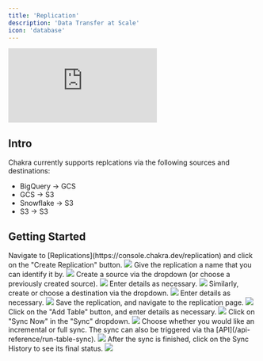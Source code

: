 ```yaml
---
title: 'Replication'
description: 'Data Transfer at Scale'
icon: 'database'
---
```


<div className='relative w-full aspect-video'>
  <iframe
    src='https://file.notion.so/f/f/f53b62f7-4758-45e1-b801-9a2ecc1573ab/b02cb22e-c9f3-4e23-84bb-408b68d93e00/replication.mp4?table=block&id=1dd5e4be-f876-80f3-b2cf-e137c9d692fc&spaceId=f53b62f7-4758-45e1-b801-9a2ecc1573ab&expirationTimestamp=1745503200000&signature=SFA68Qw_vQdqv5RlLi9Sm_cS46vRkYa6BdQra-x6wyc&downloadName=replication.mp4'
    frameBorder='0'
    allow='autoplay; fullscreen; picture-in-picture; clipboard-write; encrypted-media'
    title='blog-video-1'
    data-ready='true'
    className='absolute top-0 left-0 w-full h-full'
  ></iframe>
</div>

## Intro

Chakra currently supports replcations via the following sources and destinations:
- BigQuery -> GCS
- GCS -> S3
- Snowflake -> S3
- S3 -> S3

## Getting Started

<Steps>
  <Step title='Create a Replication'>
    Navigate to [Replications](https://console.chakra.dev/replication) and
    click on the "Create Replication" button.
    <img src='/images/replication-1.png' />
  </Step>
  <Step title='Name the Replication'>
    Give the replication a name that you can identify it by.
    <img src='/images/replication-2.png' />
  </Step>
  <Step title='Create a Source'>
    Create a source via the dropdown (or choose a previously created source).
    <img src='/images/replication-3.png' />
    Enter details as necessary.
    <img src='/images/replication-6.png' />
  </Step>
  <Step title='Create a Destination'>
    Similarly, create or choose a destination via the dropdown.
    <img src='/images/replication-7.png' />
    Enter details as necessary.
    <img src='/images/replication-8.png' />
  </Step>
  <Step title='Save Replication'>
    Save the replication, and navigate to the replication page.
    <img src='/images/replication-11.png' />
  </Step>
  <Step title='Create a Table'>
    Click on the "Add Table" button, and enter details as necessary.
    <img src='/images/replication-12.png' />
  </Step> 
  <Step title='Trigger Sync'>
    Click on "Sync Now" in the "Sync" dropdown.
    <img src='/images/replication-14.png' />
    Choose whether you would like an incremental or full sync. The sync can also be triggered via tha [API](/api-reference/run-table-sync).
    <img src='/images/replication-15.png' />
  </Step>
  <Step title='Verify Sync Result'>
    After the sync is finished, click on the Sync History to see its final status.
    <img src='/images/replication-17.png' />
  </Step>
</Steps>
